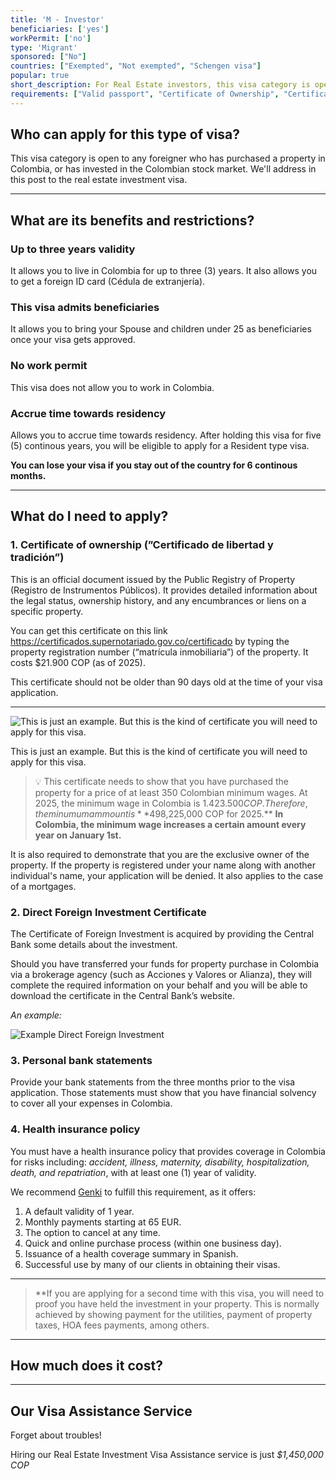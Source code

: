 ```yaml
---
title: 'M - Investor'
beneficiaries: ['yes']
workPermit: ['no']
type: 'Migrant'
sponsored: ["No"]
countries: ["Exempted", "Not exempted", "Schengen visa"]
popular: true
short_description: For Real Estate investors, this visa category is open to any passport holder from any nationality, who has purchased a property in Colombia for at least 350 Colombian Minimum Wages.
requirements: ["Valid passport", "Certificate of Ownership", "Certificate of Direct Foreign Investment", "Bank Statements", "Health Insurance"]
---
```


## Who can apply for this type of visa?

This visa category is open to any foreigner who has purchased a property in Colombia, or has invested in the Colombian stock market. We'll address in this post to the real estate investment visa.

---

## What are its benefits and restrictions?

### **Up to three years validity**

It allows you to live in Colombia for up to three (3) years. It also allows you to get a foreign ID card (Cédula de extranjería).

### **This visa admits beneficiaries**

It allows you to bring your Spouse and children under 25 as beneficiaries once your visa gets approved.

### **No work permit**

This visa does not allow you to work in Colombia.

### **Accrue time towards residency**

Allows you to accrue time towards residency. After holding this visa for five (5) continous years, you will be eligible to apply for a Resident type visa.

**You can lose your visa if you stay out of the country for 6 continous months.**

---

## What do I need to apply?

### 1. Certificate of ownership  (”Certificado de libertad y tradición”)

This is an official document issued by the Public Registry of Property (Registro de Instrumentos Públicos). It provides detailed information about the legal status, ownership history, and any encumbrances or liens on a specific property.

You can get this certificate on this link https://certificados.supernotariado.gov.co/certificado by typing the property registration number (“matrícula inmobiliaria”) of the property. It costs $21.900 COP (as of 2025).

This certificate should not be older than 90 days old at the time of your visa application.

---

<div class="flex items-center justify-center">
    <img src="/CLYT.webp" alt="This is just an example. But this is the kind of certificate you will need to apply for this visa." />
</div>

This is just an example. But this is the kind of certificate you will need to apply for this visa.


> 💡 This certificate needs to show that you have purchased the property for a price of at least 350 Colombian minimum wages. At 2025, the minimum wage in Colombia is $1.423.500 COP. Therefore, the minumum ammount is **$498,225,000 COP for 2025.**
**In Colombia, the minimum wage increases a certain amount every year on January 1st.**

It is also required to demonstrate that you are the exclusive owner of the property. If the property is registered under your name along with another individual's name, your application will be denied. It also applies to the case of a mortgages.


### **2. Direct Foreign Investment Certificate**

The Certificate of Foreign Investment is acquired by providing the Central Bank some details about the investment.

Should you have transferred your funds for property purchase in Colombia via a brokerage agency (such as Acciones y Valores or Alianza), they will complete the required information on your behalf and you will be able to download the certificate in the Central Bank’s website.

*An example:*
<div class="flex items-center justify-center">
    <img src="/CIED.png" alt="Example Direct Foreign Investment" />
</div>

### 3. Personal **bank statements**

Provide your bank statements from the three months prior to the visa application. Those statements must show that you have financial solvency to cover all your expenses in Colombia.

### **4. Health insurance policy**

You must have a health insurance policy that provides coverage in Colombia for risks including: *accident, illness, maternity, disability, hospitalization, death, and repatriation*, with at least one (1) year of validity.

We recommend [Genki](https://genki.world/?with=capitaleme) to fulfill this requirement, as it offers:

1. A default validity of 1 year.
2. Monthly payments starting at 65 EUR.
3. The option to cancel at any time.
4. Quick and online purchase process (within one business day).
5. Issuance of a health coverage summary in Spanish.
6. Successful use by many of our clients in obtaining their visas.

---

>**If you are applying for a second time with this visa, you will need to proof you have held the investment in your property. This is normally achieved by showing payment for the utilities, payment of property taxes, HOA fees payments, among others.
---
## How much does it cost?
<VisaCosts
    studyFees="54"
    issuanceFees="270"
    apostille={false}
    translation={false}
/>

---

## Our Visa Assistance Service

Forget about troubles!

Hiring our Real Estate Investment Visa Assistance service is just *$1,450,000 COP*